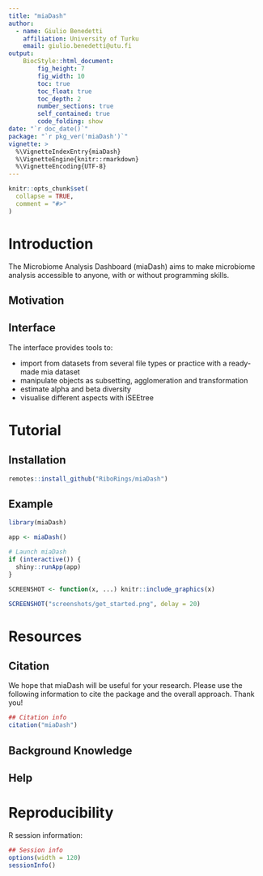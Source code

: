 ```yaml
---
title: "miaDash"
author: 
  - name: Giulio Benedetti
    affiliation: University of Turku
    email: giulio.benedetti@utu.fi
output:
    BiocStyle::html_document:
        fig_height: 7
        fig_width: 10
        toc: true
        toc_float: true
        toc_depth: 2
        number_sections: true
        self_contained: true
        code_folding: show
date: "`r doc_date()`"
package: "`r pkg_ver('miaDash')`"
vignette: >
  %\VignetteIndexEntry{miaDash}
  %\VignetteEngine{knitr::rmarkdown}
  %\VignetteEncoding{UTF-8}
---
```


```r
knitr::opts_chunk$set(
  collapse = TRUE,
  comment = "#>"
)
```

# Introduction

The Microbiome Analysis Dashboard (miaDash) aims to make microbiome analysis
accessible to anyone, with or without programming skills.

## Motivation

## Interface

The interface provides tools to:

- import from datasets from several file types or practice with a ready-made
  mia dataset
- manipulate objects as subsetting, agglomeration and transformation
- estimate alpha and beta diversity
- visualise different aspects with iSEEtree

# Tutorial

## Installation

```r
remotes::install_github("RiboRings/miaDash")
```

## Example

```r
library(miaDash)

app <- miaDash()

# Launch miaDash
if (interactive()) {
  shiny::runApp(app)
}
```

```r
SCREENSHOT <- function(x, ...) knitr::include_graphics(x)
```

```r
SCREENSHOT("screenshots/get_started.png", delay = 20)
```

# Resources

## Citation

We hope that miaDash will be useful for your research. Please use the following
information to cite the package and the overall approach. Thank you!

```r
## Citation info
citation("miaDash")
```

## Background Knowledge

## Help

# Reproducibility

R session information:

```r
## Session info
options(width = 120)
sessionInfo()
```
